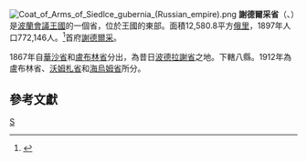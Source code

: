 [[File:Coat_of_Arms_of_Siedlce_gubernia_(Russian_empire).png|right]]
'''謝德爾采省'''（{{lang-ru|Седлецкая губерния}}、{{lang-pl|Gubernia siedlecka}}）是[[波蘭會議王國|波蘭會議王國]]的一個省，位於王國的東部。面積12,580.8平方[[俄里|俄里]]，1897年人口772,146人。<ref>{{Cite web |url=http://demoscope.ru/weekly/ssp/rus_gub_97.php?reg=60 |title=1897年人口普查 |accessdate=2010-01-04 |archive-date=2014-08-12 |archive-url=https://web.archive.org/web/20140812210356/http://demoscope.ru/weekly/ssp/rus_gub_97.php?reg=60 |dead-url=no }}</ref>首府[[謝德爾采|謝德爾采]]。

1867年自[[華沙省_(俄羅斯帝國)|華沙省]]和[[盧布林省_(1837)|盧布林省]]分出，為昔日[[波德拉謝省|波德拉謝省]]之地。下轄八縣。1912年為盧布林省、[[沃姆札省_(俄羅斯帝國)|沃姆札省]]和[[海烏姆省|海烏姆省]]所分。

==參考文獻==
{{commonscat|Sedletz Governorate}}
<div class="references-small">
<references></references>
</div>

{{coord|display=title}}
{{ImpRussia}}
[[Category:波蘭會議王國行政區劃|S]]
{{poland-geo-stub}}